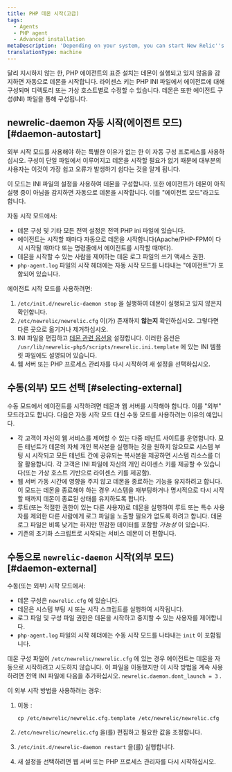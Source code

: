 ```yaml
---
title: PHP 데몬 시작(고급)
tags:
  - Agents
  - PHP agent
  - Advanced installation
metaDescription: 'Depending on your system, you can start New Relic''s PHP daemon in various agent or external startup modes.'
translationType: machine
---
```


달리 지시하지 않는 한, PHP 에이전트의 표준 설치는 데몬이 실행되고 있지 않음을 감지하면 자동으로 데몬을 시작합니다. 라이센스 키는 PHP INI 파일에서 에이전트에 대해 구성되며 디렉토리 또는 가상 호스트별로 수정할 수 있습니다. 데몬은 또한 에이전트 구성(INI) 파일을 통해 구성됩니다.

## newrelic-daemon 자동 시작(에이전트 모드) [#daemon-autostart]

<Callout variant="tip">
  외부 시작 모드를 사용해야 하는 특별한 이유가 없는 한 이 자동 구성 프로세스를 사용하십시오. 구성이 단일 파일에서 이루어지고 데몬을 시작할 필요가 없기 때문에 대부분의 사용자는 이것이 가장 쉽고 오류가 발생하기 쉽다는 것을 알게 됩니다.
</Callout>

이 모드는 INI 파일의 설정을 사용하여 데몬을 구성합니다. 또한 에이전트가 데몬이 아직 실행 중이 아님을 감지하면 자동으로 데몬을 시작합니다. 이를 "에이전트 모드"라고도 합니다.

자동 시작 모드에서:

* 데몬 구성 및 기타 모든 전역 설정은 전역 PHP ini 파일에 있습니다.
* 에이전트는 시작할 때마다 자동으로 데몬을 시작합니다(Apache/PHP-FPM이 다시 시작될 때마다 또는 명령줄에서 에이전트를 시작할 때마다).
* 데몬을 시작할 수 있는 사람을 제어하는 데몬 로그 파일의 쓰기 액세스 권한.
* `php-agent.log` 파일의 시작 헤더에는 자동 시작 모드를 나타내는 "에이전트"가 포함되어 있습니다.

에이전트 시작 모드를 사용하려면:

1. `/etc/init.d/newrelic-daemon stop` 을 실행하여 데몬이 실행되고 있지 않은지 확인합니다.
2. `/etc/newrelic/newrelic.cfg` 이(가) 존재하지 **않는지** 확인하십시오. 그렇다면 다른 곳으로 옮기거나 제거하십시오.
3. INI 파일을 편집하고 [데몬 관련 옵션을](/docs/agents/php-agent/configuration/php-agent-newrelicini-settings#inivar-daemon-settings) 설정합니다. 이러한 옵션은 `/usr/lib/newrelic-php5/scripts/newrelic.ini.template` 에 있는 INI 템플릿 파일에도 설명되어 있습니다.
4. 웹 서버 또는 PHP 프로세스 관리자를 다시 시작하여 새 설정을 선택하십시오.

## 수동(외부) 모드 선택 [#selecting-external]

수동 모드에서 에이전트를 시작하려면 데몬과 웹 서버를 시작해야 합니다. 이를 "외부" 모드라고도 합니다. 다음은 자동 시작 모드 대신 수동 모드를 사용하려는 이유의 예입니다.

* 각 고객이 자신의 웹 서비스를 제어할 수 있는 다중 테넌트 사이트를 운영합니다. 모든 테넌트가 데몬의 자체 개인 복사본을 실행하는 것을 원하지 않으므로 시스템 부팅 시 시작되고 모든 테넌트 간에 공유되는 복사본을 제공하면 시스템 리소스를 더 잘 활용합니다. 각 고객은 INI 파일에 자신의 개인 라이센스 키를 제공할 수 있습니다(또는 가상 호스트 기반으로 라이센스 키를 제공함).
* 웹 서버 가동 시간에 영향을 주지 않고 데몬을 종료하는 기능을 유지하려고 합니다. 이 모드는 데몬을 종료해야 하는 경우 시스템을 재부팅하거나 명시적으로 다시 시작할 때까지 데몬이 종료된 상태를 유지하도록 합니다.
* 루트(또는 적절한 권한이 있는 다른 사용자)로 데몬을 실행하여 루트 또는 특수 사용자를 제외한 다른 사람에게 로그 파일을 노출할 필요가 없도록 하려고 합니다. 데몬 로그 파일은 비록 낮기는 하지만 민감한 데이터를 포함할 _가능성_ 이 있습니다.
* 기존의 초기화 스크립트로 시작되는 서비스 데몬이 더 편합니다.

## 수동으로 `newrelic-daemon` 시작(외부 모드) [#daemon-external]

수동(또는 외부) 시작 모드에서:

* 데몬 구성은 `newrelic.cfg` 에 있습니다.
* 데몬은 시스템 부팅 시 또는 시작 스크립트를 실행하여 시작됩니다.
* 로그 파일 및 구성 파일 권한은 데몬을 시작하고 중지할 수 있는 사용자를 제어합니다.
* `php-agent.log` 파일의 시작 헤더에는 수동 시작 모드를 나타내는 `init` 이 포함됩니다.

데몬 구성 파일이 `/etc/newrelic/newrelic.cfg` 에 있는 경우 에이전트는 데몬을 자동으로 시작하려고 시도하지 않습니다. 이 파일을 이동했지만 이 시작 방법을 계속 사용하려면 전역 INI 파일에 다음을 추가하십시오. `newrelic.daemon.dont_launch = 3` .

이 외부 시작 방법을 사용하려는 경우:

1. 이동 :

   ```
   cp /etc/newrelic/newrelic.cfg.template /etc/newrelic/newrelic.cfg
   ```

2. `/etc/newrelic/newrelic.cfg` 을(를) 편집하고 필요한 값을 조정합니다.

3. `/etc/init.d/newrelic-daemon restart` 을(를) 실행합니다.

4. 새 설정을 선택하려면 웹 서버 또는 PHP 프로세스 관리자를 다시 시작하십시오.